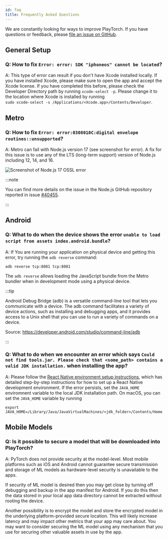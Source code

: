 ```yaml
---
id: faq
title: Frequently Asked Questions
---
```


<div className="tutorial-page">

We are constantly looking for ways to improve PlayTorch. If you have questions or feedback, please [file an issue on GitHub](https://github.com/pytorch/live/issues).

## General Setup

### Q: How to fix `Error: error: SDK "iphoneos" cannot be located`?

A: This type of error can result if you don't have Xcode installed locally. If you have installed Xcode, please make sure to open the app and accept the Xcode license.
If you have completed this before, please check the Developer Directory path by running `xcode-select -p`. Please change it to the location where Xcode is installed by running <br />
`sudo xcode-select -s /Applications/<Xcode.app>/Contents/Developer`.

## Metro

### Q: How to fix `Error: error:0308010C:digital envelope routines::unsupported`?

A: Metro can fail with Node.js version 17 (see screenshot for error). A fix for this issue is to use any of the LTS (long-term support) version of Node.js including 12, 14, and 16.

![](/img/faq/node17-ossl-error.png "Screenshot of Node.js 17 OSSL error")

:::note

You can find more details on the issue in the Node.js GitHub repository reported in issue [#40455](https://github.com/nodejs/node/issues/40455).

:::

## Android

### Q: What to do when the device shows the error `unable to load script from assets index.android.bundle`?

A: If You are running your application on physical device and getting this error, try running the `adb reverse` command:

```
adb reverse tcp:8081 tcp:8081
```

The `adb reverse` allows loading the JavaScript bundle from the Metro bundler when in development mode using a physical device.

:::tip

Android Debug Bridge (adb) is a versatile command-line tool that lets you communicate with a device. The adb command facilitates a variety of device actions, such as installing and debugging apps, and it provides access to a Unix shell that you can use to run a variety of commands on a device.

Source: https://developer.android.com/studio/command-line/adb

:::

### Q: What to do when we encounter an error which says `Could not find tools.jar. Please check that <some_path> contains a valid JDK installation.` when installing the app?

A: Please follow the [React Native environment setup instructions](https://reactnative.dev/docs/environment-setup), which has detailed step-by-step instructions for how to set up a React Native development environment.
If the error persists, set the `JAVA_HOME` enviromnent variable to the local JDK installation path. On macOS, you can set the `JAVA_HOME` variable by running
```
export JAVA_HOME=/Library/Java/JavaVirtualMachines/<jdk_folder>/Contents/Home
```

## Mobile Models

### Q: Is it possible to secure a model that will be downloaded into PlayTorch?

A: PyTorch does not provide security at the model-level. Most mobile platforms such as iOS and Android cannot guarantee secure transmission and storage of ML models as hardware-level security is unavailable to the apps.

If security of ML model is desired then you may get close by turning off debugging and backup in the app manifest for Android. If you do this then the data stored in your local app data directory cannot be extracted without rooting the device.

Another possibility is to encrypt the model and store the encrypted model in the underlying platform-provided secure location. This will likely increase latency and may impact other metrics that your app may care about. You may want to consider securing the ML model using any mechanism that you use for securing other valuable assets in use by the app.

</div>
